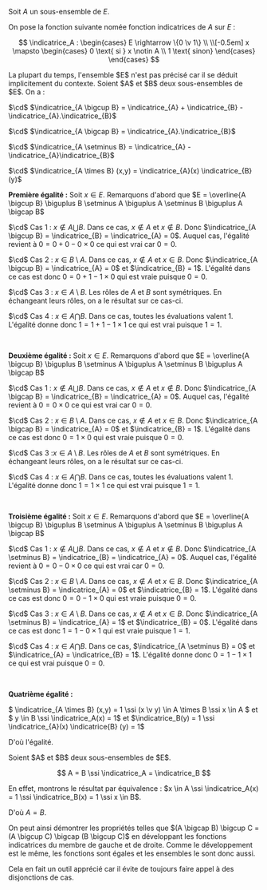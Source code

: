 

<Item type='definition' titre='fonction indicatrice'>

Soit $A$ un sous-ensemble de $E$. 

On pose la fonction suivante nomée fonction indicatrices de $A$ sur $E$ :

$$
\indicatrice_A : \begin{cases} E \rightarrow \{0 \v 1\} \\ \\[-0.5em] x \mapsto \begin{cases} 0 \text{ si } x \notin A \\ 1 \text{ sinon} \end{cases} \end{cases}
$$
</Item>

<Remarque titre=''>
La plupart du temps, l'ensemble $E$ n'est pas précisé car il se déduit implicitement du contexte.
</Remarque>


<Item type='proposition' titre='fonction indicatrice, intersection, réunion, produit cartésien'>
Soient $A$ et $B$ deux sous-ensembles de $E$. On a :

$\cd$ $\indicatrice_{A \bigcup B} = \indicatrice_{A} + \indicatrice_{B} - \indicatrice_{A}.\indicatrice_{B}$

$\cd$ $\indicatrice_{A \bigcap B} = \indicatrice_{A}.\indicatrice_{B}$

$\cd$ $\indicatrice_{A \setminus B} = \indicatrice_{A} - \indicatrice_{A}\indicatrice_{B}$

$\cd$ $\indicatrice_{A \times B} (x,y) = \indicatrice_{A}(x) \indicatrice_{B} (y)$ 
</Item>

<Hideable type='démonstration' titre=''>

**Première égalité :** Soit $x \in E$. Remarquons d'abord que $E = \overline{A \bigcup B} \biguplus B \setminus A \biguplus A \setminus B \biguplus A \bigcap B$
<Indent>

$\cd$ Cas 1 : $x \notin A \bigcup B$. Dans ce cas, $x \notin A$ et $x \notin B$. Donc $\indicatrice_{A \bigcup B} = \indicatrice_{B} = \indicatrice_{A} = 0$. Auquel cas, l'égalité revient à $0 = 0 + 0 - 0 \times 0$ ce qui est vrai car $0 = 0$.

$\cd$ Cas 2 : $x \in B \setminus A$. Dans ce cas, $x \notin A$ et $x \in B$. Donc $\indicatrice_{A \bigcup B} = \indicatrice_{A} = 0$ et $\indicatrice_{B} = 1$. L'égalité dans ce cas est donc $0 = 0 + 1 - 1 \times 0$ qui est vraie puisque $0 = 0$.

$\cd$ Cas 3 : $x \in A \setminus B$. Les rôles de $A$ et $B$ sont symétriques. En échangeant leurs rôles, on a le résultat sur ce cas-ci.

$\cd$ Cas 4 : $x \in A \bigcap B$. Dans ce cas, toutes les évaluations valent $1$. L'égalité donne donc $1 = 1 + 1 - 1 \times 1$ ce qui est vrai puisque $1 = 1$.
</Indent>

<br/>

**Deuxième égalité :** Soit $x \in E$. Remarquons d'abord que $E = \overline{A \bigcup B} \biguplus B \setminus A \biguplus A \setminus B \biguplus A \bigcap B$
<Indent>

$\cd$ Cas 1 : $x \notin A \bigcup B$. Dans ce cas, $x \notin A$ et $x \notin B$. Donc $\indicatrice_{A \bigcap B} = \indicatrice_{B} = \indicatrice_{A} = 0$. Auquel cas, l'égalité revient à $0 = 0 \times 0$ ce qui est vrai car $0 = 0$.

$\cd$ Cas 2 : $x \in B \setminus A$. Dans ce cas, $x \notin A$ et $x \in B$. Donc $\indicatrice_{A \bigcap B} = \indicatrice_{A} = 0$ et $\indicatrice_{B} = 1$. L'égalité dans ce cas est donc $0 = 1 \times 0$ qui est vraie puisque $0 = 0$.

$\cd$ Cas 3 :$x \in A \setminus B$. Les rôles de $A$ et $B$ sont symétriques. En échangeant leurs rôles, on a le résultat sur ce cas-ci.

$\cd$ Cas 4 : $x \in A \bigcap B$. Dans ce cas, toutes les évaluations valent $1$. L'égalité donne donc $1 = 1 \times 1$ ce qui est vrai puisque $1 = 1$.
</Indent>

<br/>

**Troisième égalité :** Soit $x \in E$. Remarquons d'abord que $E = \overline{A \bigcup B} \biguplus B \setminus A \biguplus A \setminus B \biguplus A \bigcap B$
<Indent>

$\cd$ Cas 1 : $x \notin A \bigcup B$. Dans ce cas, $x \notin A$ et $x \notin B$. Donc $\indicatrice_{A \setminus B} = \indicatrice_{B} = \indicatrice_{A} = 0$. Auquel cas, l'égalité revient à $0 = 0 - 0 \times 0$ ce qui est vrai car $0 = 0$.

$\cd$ Cas 2 : $x \in B \setminus A$. Dans ce cas, $x \notin A$ et $x \in B$. Donc $\indicatrice_{A \setminus B} = \indicatrice_{A} = 0$ et $\indicatrice_{B} = 1$. L'égalité dans ce cas est donc $0 = 0 - 1 \times 0$ qui est vraie puisque $0 = 0$.

$\cd$ Cas 3 : $x \in A \setminus B$. Dans ce cas, $x \notin A$ et $x \in B$. Donc $\indicatrice_{A \setminus B} = \indicatrice_{A} = 1$ et $\indicatrice_{B} = 0$. L'égalité dans ce cas est donc $1 = 1 - 0 \times 1$ qui est vraie puisque $1 = 1$.

$\cd$ Cas 4 : $x \in A \bigcap B$. Dans ce cas, $\indicatrice_{A \setminus B} = 0$ et $\indicatrice_{A} = \indicatrice_{B} = 1$. L'égalité donne donc $0 = 1 - 1 \times 1$ ce qui est vrai puisque $0 = 0$.
</Indent>

<br/>

**Quatrième égalité :** 

$ \indicatrice_{A \times B} (x,y) = 1 \ssi (x \v y) \in A \times B \ssi x \in A $ et $ y \in B \ssi \indicatrice_A(x) = 1$ et $\indicatrice_B(y) = 1 \ssi  \indicatrice_{A}(x) \indicatrice{B} (y) = 1$ 

D'où l'égalité.

</Hideable>


<Item type='proposition' titre="caractérisation d'un ensemble par sa fonction indicatrice">
Soient $A$ et $B$ deux sous-ensembles de $E$.

$$
A = B \ssi \indicatrice_A = \indicatrice_B
$$
</Item>

<Hideable type='démonstration' titre=''>
En effet, montrons le résultat par équivalence : $x \in A \ssi \indicatrice_A(x) = 1 \ssi \indicatrice_B(x) = 1 \ssi x \in B$. 

D'où $A = B$.
</Hideable>

<Remarque titre=''>
On peut ainsi démontrer les propriétés telles que $(A \bigcap B) \bigcup C = (A \bigcup C) \bigcap (B \bigcup C)$ en développant les fonctions indicatrices du membre de gauche et de droite. Comme le développement est le même, les fonctions sont égales et les ensembles le sont donc aussi.

Cela en fait un outil apprécié car il évite de toujours faire appel à des disjonctions de cas.
</Remarque>
